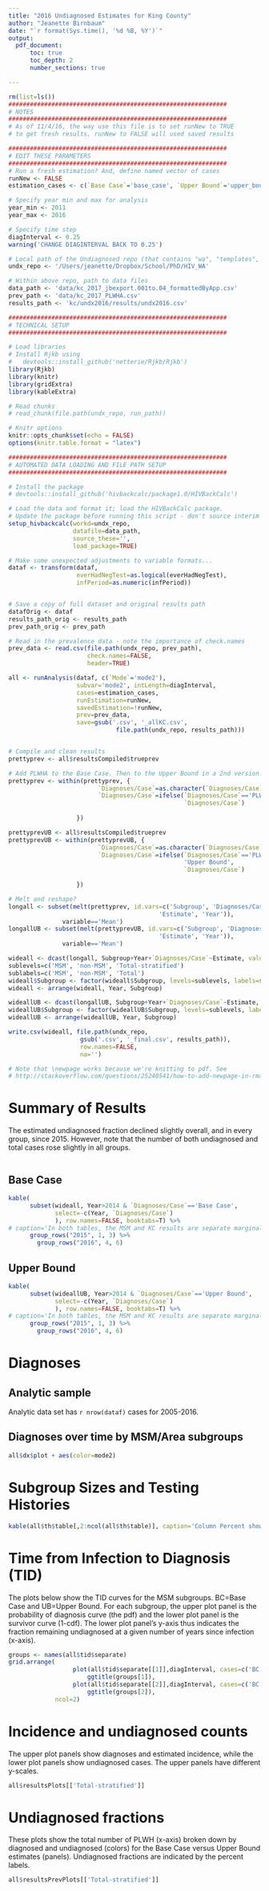 ```yaml
---
title: "2016 Undiagnosed Estimates for King County"
author: "Jeanette Birnbaum"
date: "`r format(Sys.time(), '%d %B, %Y')`"
output: 
  pdf_document:
      toc: true
      toc_depth: 2
      number_sections: true

---
```


```r
rm(list=ls())
#############################################################
# NOTES
#############################################################
# As of 11/4/16, the way use this file is to set runNew to TRUE
# to get fresh results. runNew to FALSE will used saved results

#############################################################
# EDIT THESE PARAMETERS
#############################################################
# Run a fresh estimation? And, define named vector of cases
runNew <- FALSE
estimation_cases <- c(`Base Case`='base_case', `Upper Bound`='upper_bound')

# Specify year min and max for analysis
year_min <- 2011
year_max <- 2016

# Specify time step
diagInterval <- 0.25
warning('CHANGE DIAGINTERVAL BACK TO 0.25')

# Local path of the Undiagnosed repo (that contains "wa", "templates", etc)
undx_repo <- '/Users/jeanette/Dropbox/School/PhD/HIV_WA'

# Within above repo, path to data files
data_path <- 'data/kc_2017_jbexport.001to.04_formattedByApp.csv'
prev_path <- 'data/kc_2017_PLWHA.csv'
results_path <- 'kc/undx2016/results/undx2016.csv'

```

```r
#############################################################
# TECHNICAL SETUP
#############################################################

# Load libraries
# Install Rjkb using 
#   devtools::install_github('netterie/Rjkb/Rjkb')
library(Rjkb)
library(knitr)
library(gridExtra)
library(kableExtra)

# Read chunks
# read_chunk(file.path(undx_repo, run_path))

# Knitr options
knitr::opts_chunk$set(echo = FALSE)
options(knitr.table.format = "latex") 
```

```r
#############################################################
# AUTOMATED DATA LOADING AND FILE PATH SETUP
#############################################################

# Install the package
# devtools::install_github('hivbackcalc/package1.0/HIVBackCalc')

# Load the data and format it; load the HIVBackCalc package.
# Update the package before running this script - don't source interim work.
setup_hivbackcalc(workd=undx_repo,
                  datafile=data_path,
                  source_these='',
                  load_package=TRUE)

# Make some unexpected adjustments to variable formats...
dataf <- transform(dataf,
                   everHadNegTest=as.logical(everHadNegTest),
                   infPeriod=as.numeric(infPeriod))


# Save a copy of full dataset and original results path
datafOrig <- dataf
results_path_orig <- results_path
prev_path_orig <- prev_path

# Read in the prevalence data - note the importance of check.names
prev_data <- read.csv(file.path(undx_repo, prev_path), 
                      check.names=FALSE,
                      header=TRUE)
```

```r
all <- runAnalysis(dataf, c(`Mode`='mode2'),
                   subvar='mode2', intLength=diagInterval, 
                   cases=estimation_cases,
                   runEstimation=runNew,
                   savedEstimation=!runNew,
                   prev=prev_data,
                   save=gsub('.csv', '_allKC.csv', 
                              file.path(undx_repo, results_path)))


# Compile and clean results
prettyprev <- all$resultsCompiled$trueprev

# Add PLWHA to the Base Case. Then to the Upper Bound in a 2nd version.
prettyprev <- within(prettyprev, {
                         `Diagnoses/Case`=as.character(`Diagnoses/Case`)
                         `Diagnoses/Case`=ifelse(`Diagnoses/Case`=='PLWHA', 'Base Case',
                                                 `Diagnoses/Case`)
                         
                   })

prettyprevUB <- all$resultsCompiled$trueprev
prettyprevUB <- within(prettyprevUB, {
                         `Diagnoses/Case`=as.character(`Diagnoses/Case`)
                         `Diagnoses/Case`=ifelse(`Diagnoses/Case`=='PLWHA', 
                                                 'Upper Bound',
                                                 `Diagnoses/Case`)
                         
                   })

# Melt and reshape?
longall <- subset(melt(prettyprev, id.vars=c('Subgroup', 'Diagnoses/Case', 
                                          'Estimate', 'Year')), 
               variable=='Mean')
longallUB <- subset(melt(prettyprevUB, id.vars=c('Subgroup', 'Diagnoses/Case', 
                                          'Estimate', 'Year')), 
               variable=='Mean')

wideall <- dcast(longall, Subgroup+Year+`Diagnoses/Case`~Estimate, value.var='value')
sublevels=c('MSM', 'non-MSM', 'Total-stratified')
sublabels=c('MSM', 'non-MSM', 'Total')
wideall$Subgroup <- factor(wideall$Subgroup, levels=sublevels, labels=sublabels)
wideall <- arrange(wideall, Year, Subgroup)

wideallUB <- dcast(longallUB, Subgroup+Year+`Diagnoses/Case`~Estimate, value.var='value')
wideallUB$Subgroup <- factor(wideallUB$Subgroup, levels=sublevels, labels=sublabels)
wideallUB <- arrange(wideallUB, Year, Subgroup)

write.csv(wideall, file.path(undx_repo, 
                    gsub('.csv', '_final.csv', results_path)),
                    row.names=FALSE,
                    na='')
```

```r
# Note that \newpage works because we're knitting to pdf. See 
# http://stackoverflow.com/questions/25240541/how-to-add-newpage-in-rmarkdown-in-a-smart-way
```

\newpage

# Summary of Results
The estimated undiagnosed fraction declined slightly overall, and in every group, since 2015.  However, note that the number of both undiagnosed and total cases rose slightly in all groups.

```r

```

## Base Case
```r
kable(
      subset(wideall, Year>2014 & `Diagnoses/Case`=='Base Case', 
             select=-c(Year, `Diagnoses/Case`)
             ), row.names=FALSE, booktabs=T) %>%
# caption='In both tables, the MSM and KC results are separate marginal results, i.e. they are two different ways of dividing the statewide results.', booktabs=T) %>%
      group_rows("2015", 1, 3) %>%
        group_rows("2016", 4, 6)
```

## Upper Bound
```r
kable(
      subset(wideallUB, Year>2014 & `Diagnoses/Case`=='Upper Bound', 
             select=-c(Year, `Diagnoses/Case`)
             ), row.names=FALSE, booktabs=T) %>%
# caption='In both tables, the MSM and KC results are separate marginal results, i.e. they are two different ways of dividing the statewide results.', booktabs=T) %>%
      group_rows("2015", 1, 3) %>%
        group_rows("2016", 4, 6)
```

\newpage

# Diagnoses
## Analytic sample
Analytic data set has `r nrow(dataf)` cases for 2005-2016. 

## Diagnoses over time by MSM/Area subgroups
```r
all$dx$plot + aes(color=mode2)
```

# Subgroup Sizes and Testing Histories

```r
kable(all$th$table[,2:ncol(all$th$table)], caption='Column Percent shows the composition of the total sample. The Percent Yes, Percent No and Percent Missing columns indicate the row percents of the three possible testing history statuses within each subgroup', booktabs=T)
```


# Time from Infection to Diagnosis (TID)
The plots below show the TID curves for the MSM subgroups. BC=Base Case and UB=Upper Bound. For each subgroup, the upper plot panel is the probability of diagnosis curve (the pdf) and the lower plot panel is the survivor curve (1-cdf). The lower plot panel's y-axis thus indicates the fraction remaining undiagnosed at a given number of years since infection (x-axis).

```r
groups <- names(all$tid$separate)
grid.arrange(
                  plot(all$tid$separate[[1]],diagInterval, cases=c('BC', 'UB')) + 
                      ggtitle(groups[1]),
                  plot(all$tid$separate[[2]],diagInterval, cases=c('BC', 'UB')) +
                      ggtitle(groups[2]),
             ncol=2)
```


# Incidence and undiagnosed counts
The upper plot panels show diagnoses and estimated incidence, while the lower plot panels show undiagnosed cases. The upper panels have different y-scales.

```r
all$resultsPlots[['Total-stratified']]
```


# Undiagnosed fractions
These plots show the total number of PLWH (x-axis) broken down by diagnosed and undiagnosed (colors) for the Base Case versus Upper Bound estimates (panels). Undiagnosed fractions are indicated by the percent labels. 

```r
all$resultsPrevPlots[['Total-stratified']]
```


